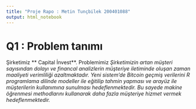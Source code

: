 ```yaml
---
title: "Proje Rapo : Metin Tunçbilek 200401088"
output: html_notebook
---
```


# Q1 : Problem tanımı

Şirketimiz \*\* Capital İnvest\*\*. Problemimiz *Şirketimizin artan müşteri sayısından dolayı ve financal analizlerin müşteriye iletiminde oluşan zaman maaliyeti verimliliği azaltmaktadır. Yeni sistem'de Bitcoin geçmiş verilerini R programlama dilinde modeller ile eğitilip tahmin yapması ve arayüz ile müşterilerin kullanımına sunulması hedeflenmektedir. Bu sayede makine öğrenmesi methodlarını kullanarak daha fazla müşteriye hizmet vermek hedeflenmektedir.*  



